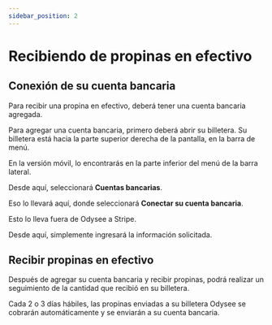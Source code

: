 ```yaml
---
sidebar_position: 2
---
```


# Recibiendo de propinas en efectivo

## Conexión de su cuenta bancaria

Para recibir una propina en efectivo, deberá tener una cuenta bancaria agregada.

Para agregar una cuenta bancaria, primero deberá abrir su billetera. Su billetera está hacia la parte superior derecha de la pantalla, en la barra de menú.

En la versión móvil, lo encontrarás en la parte inferior del menú de la barra lateral.

Desde aquí, seleccionará **Cuentas bancarias**.

Eso lo llevará aquí, donde seleccionará **Conectar su cuenta bancaria**.

Esto lo lleva fuera de Odysee a Stripe.

Desde aquí, simplemente ingresará la información solicitada.

## Recibir propinas en efectivo

Después de agregar su cuenta bancaria y recibir propinas, podrá realizar un seguimiento de la cantidad que recibió en su billetera.

Cada 2 o 3 días hábiles, las propinas enviadas a su billetera Odysee se cobrarán automáticamente y se enviarán a su cuenta bancaria.